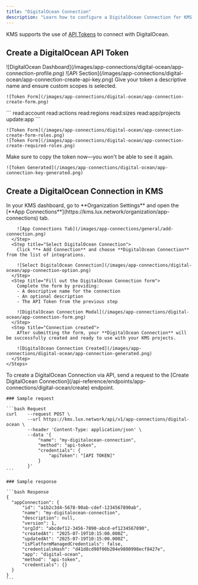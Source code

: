 ```yaml
---
title: "DigitalOcean Connection"
description: "Learn how to configure a DigitalOcean Connection for KMS."
---
```


KMS supports the use of [API Tokens](https://cloud.digitalocean.com/account/api/tokens) to connect with DigitalOcean.

## Create a DigitalOcean API Token

<Steps>
  <Step title="From the bottom left sidebar, select 'API'">
    ![DigitalOcean Dashboard](/images/app-connections/digital-ocean/app-connection-profile.png)
  </Step>
  <Step title="In the API section, click on 'Generate New Token'">
    ![API Section](/images/app-connections/digital-ocean/app-connection-create-api-key.png)
  </Step>
  <Step title="Provide a name and select custom scopes">
    Give your token a descriptive name and ensure custom scopes is selected.

    ![Token Form](/images/app-connections/digital-ocean/app-connection-create-form.png)
  </Step>
   <Step title="Select appropriate scopes and Click 'Generate Token'">
          ```
            read:account
            read:actions
            read:regions
            read:sizes
            read:app/projects
            update:app
          ```

    ![Token Form](/images/app-connections/digital-ocean/app-connection-create-form-roles.png)
    ![Token Form](/images/app-connections/digital-ocean/app-connection-create-required-roles.png)
  </Step>
  <Step title="Generate and copy the API token">
    Make sure to copy the token now—you won't be able to see it again.

    ![Token Generated](/images/app-connections/digital-ocean/app-connection-key-generated.png)
  </Step>
</Steps>

## Create a DigitalOcean Connection in KMS

<Tabs>
  <Tab title="KMS UI">
    <Steps>
      <Step title="Navigate to App Connections">
        In your KMS dashboard, go to **Organization Settings** and open the [**App Connections**](https://kms.lux.network/organization/app-connections) tab.

        ![App Connections Tab](/images/app-connections/general/add-connection.png)
      </Step>
      <Step title="Select DigitalOcean Connection">
        Click **+ Add Connection** and choose **DigitalOcean Connection** from the list of integrations.

        ![Select DigitalOcean Connection](/images/app-connections/digital-ocean/app-connection-option.png)
      </Step>
      <Step title="Fill out the DigitalOcean Connection form">
        Complete the form by providing:
        - A descriptive name for the connection
        - An optional description
        - The API Token from the previous step

        ![DigitalOcean Connection Modal](/images/app-connections/digital-ocean/app-connection-form.png)
      </Step>
      <Step title="Connection created">
        After submitting the form, your **DigitalOcean Connection** will be successfully created and ready to use with your KMS projects.

        ![DigitalOcean Connection Created](/images/app-connections/digital-ocean/app-connection-generated.png)
      </Step>
    </Steps>
  </Tab>

  <Tab title="API">
    To create a DigitalOcean Connection via API, send a request to the [Create DigitalOcean Connection](/api-reference/endpoints/app-connections/digital-ocean/create) endpoint.

    ### Sample request

    ```bash Request
    curl    --request POST \
            --url https://kms.lux.network/api/v1/app-connections/digital-ocean \
            --header 'Content-Type: application/json' \
            --data '{
                "name": "my-digitalocean-connection",
                "method": "api-token",
                "credentials": {
                    "apiToken": "[API TOKEN]"
                }
            }'
    ```

    ### Sample response

    ```bash Response
    {
      "appConnection": {
          "id": "a1b2c3d4-5678-90ab-cdef-1234567890ab",
          "name": "my-digitalocean-connection",
          "description": null,
          "version": 1,
          "orgId": "abcdef12-3456-7890-abcd-ef1234567890",
          "createdAt": "2025-07-19T10:15:00.000Z",
          "updatedAt": "2025-07-19T10:15:00.000Z",
          "isPlatformManagedCredentials": false,
          "credentialsHash": "d41d8cd98f00b204e9800998ecf8427e",
          "app": "digital-ocean",
          "method": "api-token",
          "credentials": {}
      }
    }
    ```

  </Tab>
</Tabs>
